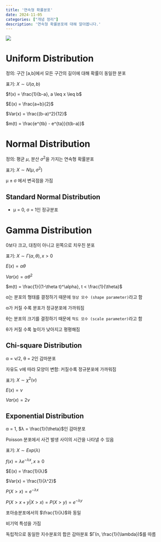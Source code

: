 ```yaml
---
title: '연속형 확률분포'
date: 2024-11-05
categories: ["개념 정리"]
description: '연속형 확률분포에 대해 알아봅니다.'
---
```


![](/img/stat-thumb.jpg){.post-thumbnail}

# Uniform Distribution

정의: 구간 [a,b]에서 모든 구간의 길이에 대해 확률이 동일한 분포

표기: $X \sim U(a,b)$

$f(x) = \frac{1}{b-a}, a \leq x \leq b$

$E(x) = \frac{a+b}{2}$

$Var(x) = \frac{(b-a)^2}{12}$

$m(t) = \frac{e^{tb} - e^{ta}}{t(b-a)}$

# Normal Distribution

정의: 평균 $\mu$, 분산 $\sigma^2$을 가지는 연속형 확률분포

표기: $X \sim N(\mu, \sigma^2)$

μ ± σ 에서 변곡점을 가짐

## Standard Normal Distribution

- μ = 0, σ = 1인 정규분포

# Gamma Distribution

0보다 크고, 대칭이 아니고 왼쪽으로 치우친 분포

표기: $X \sim Γ(α,θ), x > 0$

$E(x) = αθ$

$Var(x) = αθ^2$

$m(t) = \frac{1}{(1-\theta t)^\alpha}, t < \frac{1}{\theta}$

α는 분포의 형태를 결정하기 때문에 `형상 모수 (shape parameter)`라고 함

α가 커질 수록 분포가 정규분포에 가까워짐

θ는 분포의 크기를 결정하기 때문에 `척도 모수 (scale parameter)`라고 함

θ가 커질 수록 높이가 낮아지고 평평해짐

## Chi-square Distribution

α = ν/2, θ = 2인 감마분포

자유도 ν에 따라 모양이 변함: 커질수록 정규분포에 가까워짐

표기: $X \sim χ^2(ν)$

$E(x) = ν$

$Var(x) = 2ν$

## Exponential Distribution

α = 1, $λ = \frac{1}{\theta}$인 감마분포

Poisson 분포에서 사건 발생 사이의 시간을 나타낼 수 있음

표기: $X \sim Exp(λ)$

$f(x) = λe^{-λx}, x \geq 0$

$E(x) = \frac{1}{λ}$

$Var(x) = \frac{1}{λ^2}$

$P(X > x) = e^{-λx}$

$P(X > x + y | X > x) = P(X > y) = e^{-λy}$

포아송분포에서의 $\frac{1}{λ}$와 동일

비기억 특성을 가짐

독립적으로 동일한 지수분포의 합은 감마분포 $Γ(n, \frac{1}{\lambda})$를 따름
